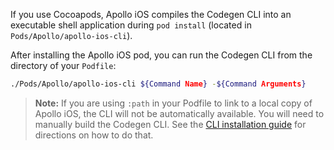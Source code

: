 If you use Cocoapods, Apollo iOS compiles the Codegen CLI into an executable shell application during `pod install` (located in `Pods/Apollo/apollo-ios-cli`).

After installing the Apollo iOS pod, you can run the Codegen CLI from the directory of your `Podfile`:

```bash
./Pods/Apollo/apollo-ios-cli ${Command Name} -${Command Arguments}
```

> **Note:** If you are using `:path` in your Podfile to link to a local copy of Apollo iOS, the CLI will not be automatically available. You will need to manually build the Codegen CLI. See the [CLI installation guide](/code-generation/codegen-cli#installation) for directions on how to do that.
